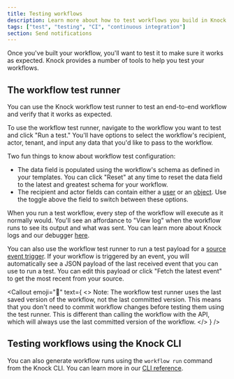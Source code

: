 ```yaml
---
title: Testing workflows
description: Learn more about how to test workflows you build in Knock.
tags: ["test", "testing", "CI", "continuous integration"]
section: Send notifications
---
```


Once you've built your workflow, you'll want to test it to make sure it works as expected. Knock provides a number of tools to help you test your workflows.

## The workflow test runner

You can use the Knock workflow test runner to test an end-to-end workflow and verify that it works as expected.

To use the workflow test runner, navigate to the workflow you want to test and click "Run a test." You'll have options to select the workflow's recipient, actor, tenant, and input any data that you'd like to pass to the workflow.

Two fun things to know about workflow test configuration:

- The data field is populated using the workflow's schema as defined in your templates. You can click "Reset" at any time to reset the data field to the latest and greatest schema for your workflow.
- The recipient and actor fields can contain either a [user](/concepts/users) or an [object](/concepts/objects). Use the toggle above the field to switch between these options.

When you run a test workflow, every step of the workflow will execute as it normally would. You'll see an affordance to "View log" when the workflow runs to see its output and what was sent. You can learn more about Knock logs and our debugger [here](/send-notifications/debugging-workflows).

You can also use the workflow test runner to run a test payload for a [source event trigger](/integrations/sources/overview#workflow-triggers). If your workflow is triggered by an event, you will automatically see a JSON payload of the last received event that you can use to run a test. You can edit this payload or click "Fetch the latest event" to get the most recent from your source.

<Callout
  emoji="🚨"
  text={
    <>
      <span className="font-bold">Note:</span> The workflow test runner uses the
      last saved version of the workflow, not the last committed version. This
      means that you don't need to commit workflow changes before testing them
      using the test runner. This is different than calling the workflow with
      the API, which will always use the last committed version of the workflow.
    </>
  }
/>

## Testing workflows using the Knock CLI

You can also generate workflow runs using the `workflow run` command from the Knock CLI. You can learn more in our [CLI reference](/cli#workflow-run).
